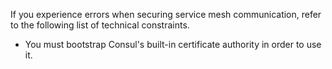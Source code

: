 If you experience errors when securing service mesh communication, refer to the following list of technical constraints.

- You must bootstrap Consul's built-in certificate authority in order to use it.

